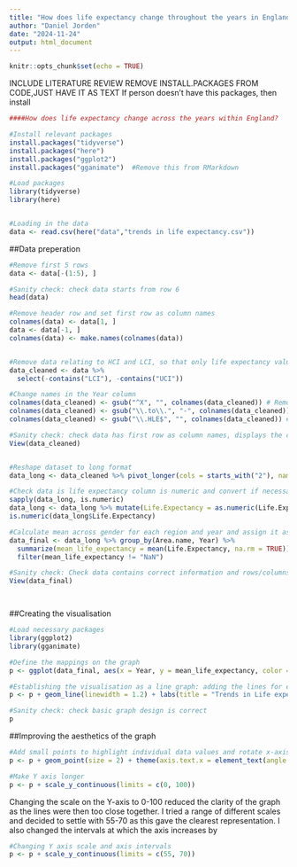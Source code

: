 ```yaml
---
title: "How does life expectancy change throughout the years in England"
author: "Daniel Jorden"
date: "2024-11-24"
output: html_document
---
```


```r
knitr::opts_chunk$set(echo = TRUE)
```

INCLUDE LITERATURE REVIEW
REMOVE INSTALL.PACKAGES FROM CODE,JUST HAVE IT AS TEXT
If person doesn't have this packages, then install


```r

####How does life expectancy change across the years within England?

#Install relevant packages
install.packages("tidyverse")
install.packages("here")
install.packages("ggplot2")
install.packages("gganimate")  #Remove this from RMarkdown

#Load packages
library(tidyverse)
library(here)


#Loading in the data
data <- read.csv(here("data","trends in life expectancy.csv"))


```

##Data preperation
```r
#Remove first 5 rows
data <- data[-(1:5), ]

#Sanity check: check data starts from row 6
head(data)

#Remove header row and set first row as column names
colnames(data) <- data[1, ]
data <- data[-1, ]
colnames(data) <- make.names(colnames(data))


#Remove data relating to HCI and LCI, so that only life expectancy values remain
data_cleaned <- data %>%
  select(-contains("LCI"), -contains("UCI"))

#Change names in the Year column
colnames(data_cleaned) <- gsub("^X", "", colnames(data_cleaned)) # Remove the "X" at the start
colnames(data_cleaned) <- gsub("\\.to\\.", "-", colnames(data_cleaned)) #Replace ".to." with "-"
colnames(data_cleaned) <- gsub("\\.HLE$", "", colnames(data_cleaned)) #Remove ".HLE" at the end

#Sanity check: check data has first row as column names, displays the correct names, and only contains data for life expectancy for the regions I'm looking at
View(data_cleaned)


#Reshape dataset to long format
data_long <- data_cleaned %>% pivot_longer(cols = starts_with("2"), names_to = "Year", values_to = "Life.Expectancy")

#Check data is life expectancy column is numeric and convert if necessary
sapply(data_long, is.numeric)
data_long <- data_long %>% mutate(Life.Expectancy = as.numeric(Life.Expectancy))
is.numeric(data_long$Life.Expectancy)

#Calculate mean across gender for each region and year and assign it as the final prepared version of data
data_final <- data_long %>% group_by(Area.name, Year) %>%
  summarize(mean_life_expectancy = mean(Life.Expectancy, na.rm = TRUE)) %>% 
  filter(mean_life_expectancy != "NaN")

#Sanity check: Check data contains correct information and rows/columns are correct
View(data_final)




```

##Creating the visualisation

```r
#Load necessary packages
library(ggplot2)
library(gganimate)

#Define the mappings on the graph
p <- ggplot(data_final, aes(x = Year, y = mean_life_expectancy, color = Area.name, group = Area.name))

#Establishing the visualisation as a line graph: adding the lines for each region and the titles and key
p <- p + geom_line(linewidth = 1.2) + labs(title = "Trends in Life expectancy of regions in the UK across years", x = "Year", y = "Life Expectancy", color = "Region") + theme_minimal()

#Sanity check: check basic graph design is correct
p

```


##Improving the aesthetics of the graph
```r
#Add small points to highlight individual data values and rotate x-axis labels
p <- p + geom_point(size = 2) + theme(axis.text.x = element_text(angle = 45, hjust = 1))

#Make Y axis longer
p <- p + scale_y_continuous(limits = c(0, 100))

```


Changing the scale on the Y-axis to 0-100 reduced the clarity of the graph as the lines were then too close together. I tried a range of different scales and decided to settle with 55-70 as this gave the clearest representation. I also changed the intervals at which the axis increases by
```r
#Changing Y axis scale and axis intervals
p <- p + scale_y_continuous(limits = c(55, 70))




```



